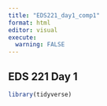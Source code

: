 ```yaml
---
title: "EDS221_day1_comp1"
format: html
editor: visual
execute: 
  warning: FALSE
---
```


## EDS 221 Day 1

```r
library(tidyverse)
```
